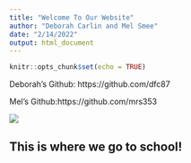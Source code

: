 ```yaml
---
title: "Welcome To Our Website"
author: "Deborah Carlin and Mel Smee"
date: "2/14/2022"
output: html_document
---
```


```r
knitr::opts_chunk$set(echo = TRUE)
```

Deborah's Github:
https://github.com/dfc87
<br>

Mel's Github:https://github.com/mrs353

![](https://cdn-images-1.medium.com/max/1200/1*MxlvyZoQh2naoSwdloJcCA.jpeg)

## This is where we go to school!